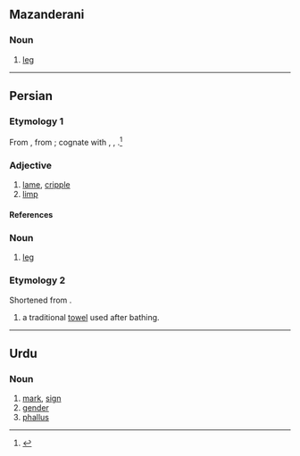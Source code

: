 ==Mazanderani==

===Noun===
{{head|mzn|noun|tr=ling}}

# [[leg]]

----

==Persian==

===Etymology 1===
From {{inh|fa|ira-pro|*langa-}}, from {{inh|fa|iir-pro|*lang-||t=lame}}; cognate with {{cog|ckb|لەنگ}}, {{cog|ps|tr=lang}}, {{cog|sa|लङ्ग|tr=laṅga|t=lame}}.<ref>{{R:ira:ESIJa|vol=V|pages=63—64}}</ref>

===Adjective===
{{fa-adj|tr=lang}}

# [[lame]], [[cripple]]
# [[limp]]

====References====
<references/>

===Noun===
{{fa-noun|tr=leng}}

# [[leg]]

===Etymology 2===
Shortened from {{m|fa|لنگوته|tr=longute}}.

{{fa-noun|tr=long}}

# a traditional [[towel]] used after bathing.

----

==Urdu==

===Noun===
{{ur-noun|tr=liṅg|g=m|hi=लिंङ्ग|hi2=लिंग}}

# [[mark]], [[sign]]
# [[gender]]
# [[phallus]]